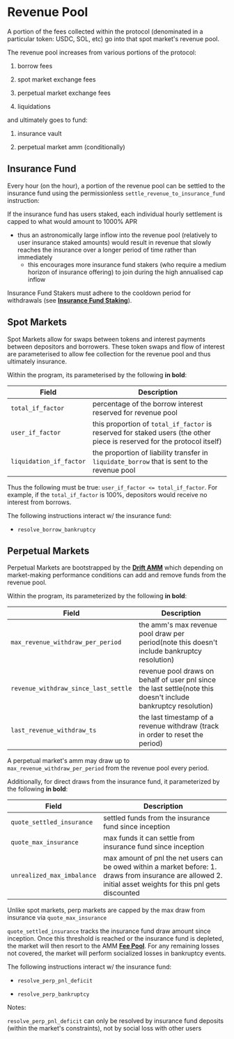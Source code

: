 # Revenue Pool

A portion of the fees collected within the protocol (denominated in a particular token: USDC, SOL, etc) go into that spot market's revenue pool.  

The revenue pool increases from various portions of the protocol:

1.  borrow fees

2.  spot market exchange fees

3.  perpetual market exchange fees

4.  liquidations

and ultimately goes to fund:  

1.  insurance vault

2.  perpetual market amm (conditionally)

## Insurance Fund

Every hour (on the hour), a portion of the revenue pool can be settled to the insurance fund using the permissionless `settle_revenue_to_insurance_fund` instruction:

If the insurance fund has users staked, each individual hourly settlement is capped to what would amount to 1000% APR

*   thus an astronomically large inflow into the revenue pool (relatively to user insurance staked amounts) would result in revenue that slowly reaches the insurance over a longer period of time rather than immediately  
    *   this encourages more insurance fund stakers (who require a medium horizon of insurance offering) to join during the high annualised cap inflow  

Insurance Fund Stakers must adhere to the cooldown period for withdrawals (see [**Insurance Fund Staking**](/insurance-fund/insurance-fund-staking)).

## Spot Markets

Spot Markets allow for swaps between tokens and interest payments between depositors and borrowers. These token swaps and flow of interest are parameterised to allow fee collection for the revenue pool and thus ultimately insurance.

Within the program, its parameterised by the following **in bold**:

| Field                   | Description                                                                                                             |
| ----------------------- | ----------------------------------------------------------------------------------------------------------------------- |
| `total_if_factor`   | percentage of the borrow interest reserved for revenue pool                                                             |
| `user_if_factor`    | this proportion of `total_if_factor` is reserved for staked users (the other piece is reserved for the protocol itself) |
| `liquidation_if_factor` | the proportion of liability transfer in `liquidate_borrow` that is sent to the revenue pool                             |

Thus the following must be true: `user_if_factor <= total_if_factor`.  For example, if the `total_if_factor` is 100%, depositors would receive no interest from borrows.

The following instructions interact w/ the insurance fund:

*   `resolve_borrow_bankruptcy`

## Perpetual Markets

Perpetual Markets are bootstrapped by the [**Drift AMM**](/about-v2/drift-amm) which depending on market-making performance conditions can add and remove funds from the revenue pool.

Within the program, its parameterized by the following **in bold**:

| Field                                             | Description                                                                                                           |
| ------------------------------------------------- | --------------------------------------------------------------------------------------------------------------------- |
| `max_revenue_withdraw_per_period`                 | the amm's max revenue pool draw per period(note this doesn't include bankruptcy resolution)                  |
| `revenue_withdraw_since_last_settle`          | revenue pool draws on behalf of user pnl since the last settle(note this doesn't include bankruptcy resolution)   |
| `last_revenue_withdraw_ts`                        | the last timestamp of a revenue withdraw (track in order to reset the period)                                    |

A perpetual market's amm may draw up to `max_revenue_withdraw_per_period` from the revenue pool every period.



Additionally, for direct draws from the insurance fund, it parameterized by the following **in bold**:

| Field                           | Description                                                                                                                                                             |
| ------------------------------- | ----------------------------------------------------------------------------------------------------------------------------------------------------------------------- |
| `quote_settled_insurance`       | settled funds from the insurance fund since inception                                                                                                               |
| `quote_max_insurance`           | max funds it can settle from insurance fund since inception                                                                                                             |
| `unrealized_max_imbalance` | max amount of pnl the net users can be owed within a market before: 1\. draws from insurance are allowed 2\. initial asset weights for this pnl gets discounted |

Unlike spot markets, perp markets are capped by the max draw from insurance via `quote_max_insurance`

`quote_settled_insurance` tracks the insurance fund draw amount since inception. Once this threshold is reached or the insurance fund is depleted, the market will then resort to the AMM [**Fee Pool**](/trading/fee-pool). For any remaining losses not covered, the market will perform socialized losses in bankruptcy events.

The following instructions interact w/ the insurance fund:

*   `resolve_perp_pnl_deficit`

*   `resolve_perp_bankruptcy`

Notes:  

`resolve_perp_pnl_deficit` can only be resolved by insurance fund deposits (within the market's constraints), not by social loss with other users

